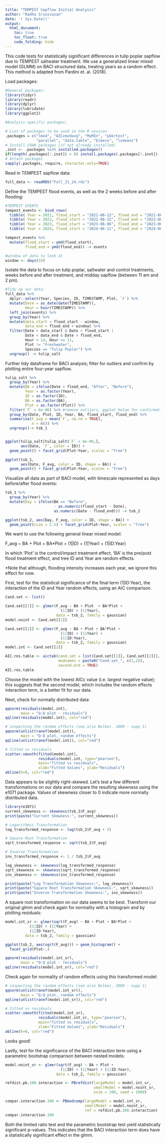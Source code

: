 ```yaml
---
title: "TEMPEST Sapflow Initial Analysis"
author: "Radha Srinivasan"
date: 'r Sys.Date()'
output: 
  html_document:
    toc: true 
    toc_float: true 
    code_folding: hide
---
```


This code tests for statistically significant differences in tulip poplar sapflow due to TEMPEST saltwater treatment. We use a generalized linear mixed model (GLMM) on BACI structured data, treating years as a random effect. 
This method is adapted from Pardini et. al. (2018).

Load packages:
```r
#General packages: 
library(tidyr)
library(readr)
library(dplyr)
library(lubridate)
library(ggplot2)
```

```r
#Analysis-specific packages:

# List of packages to be used in the R session
.packages = c("lme4", "AICcmodavg", "MuMIn", "pbkrtest",
              "parallel", "data.table", "blmeco", "lsmeans")
# Install CRAN packages (if not already installed)
.inst <- .packages %in% installed.packages()
if(length(.packages[!.inst]) > 0) install.packages(.packages[!.inst])
# Attach packages
sapply(.packages, require, character.only=TRUE)
```

Read in TEMPEST sapflow data:
```r
full_data <- readRDS("Full_21_24.rds")
```

Define the TEMPEST flood events, as well as the 2 weeks before and after flooding: 
```r
#TEMPEST EVENTS
tempest_events <- bind_rows(
  tibble( Year = 2021, flood_start = "2021-06-12", flood_end = "2021-06-12"), #average date = June 12
  tibble( Year = 2022, flood_start = "2022-06-22", flood_end = "2022-06-22"), #June 22
  tibble( Year = 2023, flood_start = "2023-06-06", flood_end = "2023-06-07"), #June 6, 7
  tibble( Year = 2024, flood_start = "2024-06-11", flood_end = "2024-06-13")) #June 11, 12, 13

tempest_events %>%
  mutate(flood_start = ymd(flood_start),
         flood_end = ymd(flood_end)) -> events

#window of data to look at
window <- days(15)

```

Isolate the data to focus on tulip poplar, saltwater and control treatments, weeks before and after treatment, and midday sapflow (between 11 am and 2 pm).
```r
#Tidy up our data: 
full_data %>%
  dplyr::select(Year, Species, ID, TIMESTAMP, Plot, `F`) %>%
  mutate(Date = as_date(date(TIMESTAMP)),
         Hour = hour(TIMESTAMP)) %>%
  left_join(events) %>%
  group_by(Year) %>%
  mutate(data_start = flood_start - window,
         data_end = flood_end + window) %>%
  filter(Date > data_start & Date < flood_start |
         Date < data_end & Date > flood_end,
         Hour < 14, Hour >= 11, 
         Plot != "Freshwater",
         Species == "Tulip Poplar") %>%
  ungroup() -> tulip_salt
```

Further tidy dataframe for BACI analysis; filter for outliers and confirm by plotting entire four-year sapflow. 
```r
tulip_salt %>%
  group_by(Year) %>%
  mutate(BA = ifelse(Date > flood_end, "After", "Before"),
         Year = as.factor(Year),
         ID = as.factor(ID),
         BA = as.factor(BA),
         Plot = as.factor(Plot)) %>%
  filter(`F` < 6e-06) %>% #remove outliers, ggplot below for confirmation
  group_by(Date, Plot, ID, Year, BA, flood_start, flood_end) %>%
  summarise(F_avg = mean(`F`, na.rm = TRUE),
            n = n()) %>%
  ungroup()-> tsb_1


ggplot(tulip_salt[tulip_salt$`F` < 6e-06,],
       aes(Date, `F`, color = ID)) +
  geom_point() + facet_grid(Plot~Year, scales = "free")

ggplot(tsb_1,
       aes(Date, F_avg, color = ID, shape = BA)) +
  geom_point() + facet_grid(Plot~Year, scales = "free")
```

Visualize all data as part of BACI model, with timescale represented as days before/after flood events:       
```r
tsb_1 %>%
  group_by(Year) %>%
  mutate(Day = ifelse(BA == "Before",
                      - as.numeric(flood_start - Date),
                      as.numeric(Date - flood_end))) -> tsb_2

ggplot(tsb_2, aes(Day, F_avg, color = ID, shape = BA)) +
  geom_point(size = 2.5) + facet_grid(Plot~Year, scales = "free")

```

We want to use the following general linear mixed model: 

F_avg ~ BA + Plot  + BA*Plot +
        (1|ID) + (1|Year) + (1|ID:Year)
        
In which 'Plot' is the control/impact treatment effect, 'BA' is the pre/post flood treatment effect, and tree ID and Year are random effects. 

*Note that although, flooding intensity increases each year, we ignore this effect for now. 

First, test for the statistical significance of the final term (1|ID:Year), the interaction of the ID and Year random effects, using an AIC comparison. 

```r
Cand.set <- list()

Cand.set[[1]] <- glmer(F_avg ~ BA + Plot  + BA*Plot +
                         (1|ID) + (1|Year),
                       data = tsb_2, family = gaussian)
model.noint <- Cand.set[[1]]

Cand.set[[2]] <- glmer(F_avg ~ BA + Plot + BA*Plot +
                         (1|ID) + (1|Year) +
                         (1|ID:Year),
                       data = tsb_2, family = gaussian)
model.int <- Cand.set[[2]]

AIC.res.table <- aictab(cand.set = list(Cand.set[[1]], Cand.set[[2]]), 
                        modnames = paste0("Cand.set_", c(1,2)), 
                        second.ord = TRUE)
AIC.res.table
```
Choose the model with the lowest AICc value (i.e. largest negative value); this suggests that the second model, which includes the random effects interaction term, is a better fit for our data.

Next, check for normally distributed data:
```r
qqnorm(residuals(model.int), 
       main = "Q-Q plot - residuals")
qqline(residuals(model.int), col="red")

# inspecting the random effects (see also Bolker, 2009 - supp 1)
qqnorm(unlist(ranef(model.int)), 
       main = "Q-Q plot, random effects")
qqline(unlist(ranef(model.int)), col="red")

# fitted vs residuals
scatter.smooth(fitted(model.int), 
               residuals(model.int, type="pearson"),
               main="fitted vs residuals",
               xlab="Fitted Values", ylab="Residuals")
abline(h=0, col="red")
```
Data appears to be slightly right-skewed. Let's test a few different transformations on our data and compare the resulting skewness using the e1071 package. 
Values of skewness closer to 0 indicate more normally distributed data.
```r
library(e1071)
current_skewness <- skewness(tsb_2$F_avg)
print(paste("Current Skewness:", current_skewness))

# Logarithmic Transformation
log_transformed_response <- log(tsb_2$F_avg + 1)

# Square Root Transformation
sqrt_transformed_response <- sqrt(tsb_2$F_avg)

# Inverse Transformation
inv_transformed_response <- 1 / tsb_2$F_avg

log_skewness <- skewness(log_transformed_response)
sqrt_skewness <- skewness(sqrt_transformed_response)
inv_skewness <- skewness(inv_transformed_response)

print(paste("Log Transformation Skewness:", log_skewness))
print(paste("Square Root Transformation Skewness:", sqrt_skewness))
print(paste("Inverse Transformation Skewness:", inv_skewness))

```
A square root transformation on our data seems to be best. Transform our original glmm and check again for normality with a histogram and by plotting residuals: 

```r
model.int_sr <- glmer(sqrt(F_avg) ~ BA + Plot + BA*Plot +
           (1|ID) + (1|Year) +
           (1|ID:Year),
         data = tsb_2, family = gaussian)

ggplot(tsb_2, aes(sqrt(F_avg))) + geom_histogram() +
  facet_grid(Plot~.)

qqnorm(residuals(model.int_sr), 
       main = "Q-Q plot - residuals")
qqline(residuals(model.int_sr), col="red")
```

Check again for normality of random effects using this transformed model: 

```r
# inspecting the random effects (see also Bolker, 2009 - supp 1)
qqnorm(unlist(ranef(model.int_sr)), 
       main = "Q-Q plot, random effects")
qqline(unlist(ranef(model.int_sr)), col="red")

# fitted vs residuals
scatter.smooth(fitted(model.int_sr), 
               residuals(model.int_sr, type="pearson"),
               main="fitted vs residuals",
               xlab="Fitted Values", ylab="Residuals")
abline(h=0, col="red")
```
Looks good!

Lastly, test for the significance of the BACI interaction term using a parametric bootstrap comparison between nested models: 

```r
model.noint_sr <- glmer(sqrt(F_avg) ~ BA + Plot +
                         (1|ID) + (1|Year) + (1|ID:Year),
                       data = tsb_2, family = gaussian)

refdist.pb.100.interaction <- PBrefdist(largeModel = model.int_sr, 
                                        smallModel = model.noint_sr, 
                                        nsim = 100, seed = 1989)

compar.interaction.100 <- PBmodcomp(largeModel = model.int_sr, 
                                    smallModel = model.noint_sr,
                                    ref = refdist.pb.100.interaction)
compar.interaction.100
```
Both the limited ratio test and the parametric bootstrap test yield statistically significant p-values. This indicates that the BACI interaction term does have a statistically significant effect in the glmm. 



